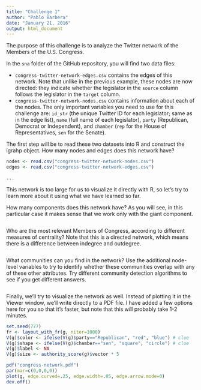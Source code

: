 ```yaml
---
title: "Challenge 1"
author: "Pablo Barbera"
date: "January 21, 2016"
output: html_document
---
```


The purpose of this challenge is to analyze the Twitter network of the Members of the U.S. Congress.

In the `sna` folder of the GitHub repository, you will find two data files:

- `congress-twitter-network-edges.csv` contains the edges of this network. Note that unlike in the previous example, these nodes are now directed: they indicate whether the legislator in the `source` column follows the legislator in the `target` column.
- `congress-twitter-network-nodes.csv` contains information about each of the nodes. The only important variables you need to use for this challenge are: `id_str` (the unique Twitter ID for each legislator; same as in the edge list), `name` (full name of each legislator), `party` (Republican, Democrat or Independent), and `chamber` (`rep` for the House of Representatives, `sen` for the Senate).

The first step will be to read these two datasets into R and construct the igrahp object. How many nodes and edges does this network have?

```r
nodes <- read.csv("congress-twitter-network-nodes.csv")
edges <- read.csv("congress-twitter-network-edges.csv")

...
```

This network is too large for us to visualize it directly with R, so let's try to learn more about it using what we have learned so far.

How many components does this network have? As you will see, in this particular case it makes sense that we work only with the giant component.

```r

```

Who are the most relevant Members of Congress, according to different measures of centrality? Note that this is a directed network, which means there is a difference between indegree and outdegree.

```r

```

What communities can you find in the network? Use the additional node-level variables to try to identify whether these communities overlap with any of these other attributes. Try different community detection algorithms to see if you get different answers.

```r

```

Finally, we'll try to visualize the network as well. Instead of plotting it in the Viewer window, we'll write directly to a PDF file. I have added a few options here for you so that it's faster, but note that this will probably take 1-2 minutes.

```r
set.seed(777)
fr <- layout_with_fr(g, niter=1000)
V(g)$color <- ifelse(V(g)$party=="Republican", "red", "blue") # clue
V(g)$shape <- ifelse(V(g)$chamber=="sen", "square", "circle") # clue
V(g)$label <- NA
V(g)$size <- authority_score(g)$vector * 5

pdf("congress-network.pdf")
par(mar=c(0,0,0,0))
plot(g, edge.curved=.25, edge.width=.05, edge.arrow.mode=0)
dev.off()
```




